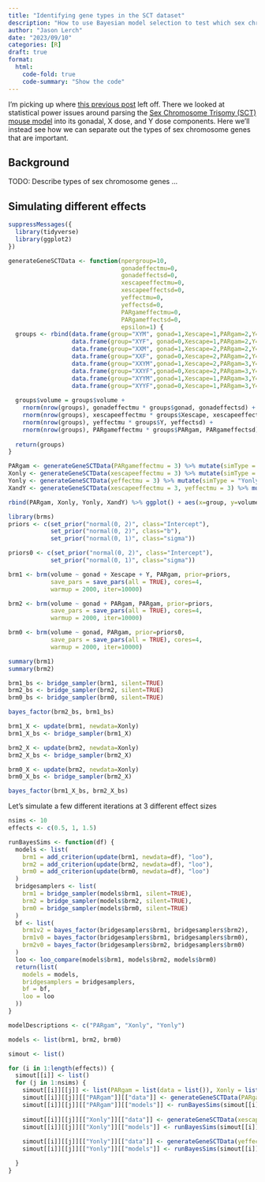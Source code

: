```yaml
---
title: "Identifying gene types in the SCT dataset"
description: "How to use Bayesian model selection to test which sex chromosome genes are important"
author: "Jason Lerch"
date: "2023/09/10"
categories: [R]
draft: true
format:
  html:
    code-fold: true
    code-summary: "Show the code"
---
```


I'm picking up where [this previous post](../sct-power-basic/index.qmd) left off. There we looked at statistical power issues around parsing the [Sex Chromosome Trisomy (SCT) mouse model](https://bsd.biomedcentral.com/articles/10.1186/2042-6410-4-15) into its gonadal, X dose, and Y dose components. Here we'll instead see how we can separate out the types of sex chromosome genes that are important.

## Background
TODO: Describe types of sex chromosome genes ...

## Simulating different effects
```r
suppressMessages({
  library(tidyverse)
  library(ggplot2)
})

generateGeneSCTData <- function(npergroup=10, 
                                gonadeffectmu=0,
                                gonadeffectsd=0,
                                xescapeeffectmu=0,
                                xescapeeffectsd=0,
                                yeffectmu=0,
                                yeffectsd=0,
                                PARgameffectmu=0,
                                PARgameffectsd=0,
                                epsilon=1) {
  groups <- rbind(data.frame(group="XYM", gonad=1,Xescape=1,PARgam=2,Y=1, volume=rnorm(npergroup, 0, epsilon)),
                  data.frame(group="XYF", gonad=0,Xescape=1,PARgam=2,Y=1, volume=rnorm(npergroup, 0, epsilon)),
                  data.frame(group="XXM", gonad=1,Xescape=2,PARgam=2,Y=0, volume=rnorm(npergroup, 0, epsilon)),
                  data.frame(group="XXF", gonad=0,Xescape=2,PARgam=2,Y=0, volume=rnorm(npergroup, 0, epsilon)),
                  data.frame(group="XXYM",gonad=1,Xescape=2,PARgam=3,Y=1, volume=rnorm(npergroup, 0, epsilon)),
                  data.frame(group="XXYF",gonad=0,Xescape=2,PARgam=3,Y=1, volume=rnorm(npergroup, 0, epsilon)),
                  data.frame(group="XYYM",gonad=1,Xescape=1,PARgam=3,Y=2, volume=rnorm(npergroup, 0, epsilon)),
                  data.frame(group="XYYF",gonad=0,Xescape=1,PARgam=3,Y=2, volume=rnorm(npergroup, 0, epsilon))) 
  
  groups$volume = groups$volume + 
    rnorm(nrow(groups), gonadeffectmu * groups$gonad, gonadeffectsd) + 
    rnorm(nrow(groups), xescapeeffectmu * groups$Xescape, xescapeeffectsd) + 
    rnorm(nrow(groups), yeffectmu * groups$Y, yeffectsd) + 
    rnorm(nrow(groups), PARgameffectmu * groups$PARgam, PARgameffectsd)
  
  return(groups)
}
```

```r

PARgam <- generateGeneSCTData(PARgameffectmu = 3) %>% mutate(simType = "PARgam")
Xonly <- generateGeneSCTData(xescapeeffectmu = 3) %>% mutate(simType = "Xonly")
Yonly <- generateGeneSCTData(yeffectmu = 3) %>% mutate(simType = "Yonly")
XandY <- generateGeneSCTData(xescapeeffectmu = 3, yeffectmu = 3) %>% mutate(simType = "X and Y")

rbind(PARgam, Xonly, Yonly, XandY) %>% ggplot() + aes(x=group, y=volume) + geom_boxplot() +facet_wrap(~simType)
```

```r
library(brms)
priors <- c(set_prior("normal(0, 2)", class="Intercept"),
            set_prior("normal(0, 2)", class="b"),
            set_prior("normal(0, 1)", class="sigma"))

priors0 <- c(set_prior("normal(0, 2)", class="Intercept"),
            set_prior("normal(0, 1)", class="sigma"))

brm1 <- brm(volume ~ gonad + Xescape + Y, PARgam, prior=priors,
            save_pars = save_pars(all = TRUE), cores=4,
            warmup = 2000, iter=10000)

brm2 <- brm(volume ~ gonad + PARgam, PARgam, prior=priors,
            save_pars = save_pars(all = TRUE), cores=4,
            warmup = 2000, iter=10000)

brm0 <- brm(volume ~ gonad, PARgam, prior=priors0,
            save_pars = save_pars(all = TRUE), cores=4,
            warmup = 2000, iter=10000)
```

```r
summary(brm1)
summary(brm2)
```
```r
brm1_bs <- bridge_sampler(brm1, silent=TRUE)
brm2_bs <- bridge_sampler(brm2, silent=TRUE)
brm0_bs <- bridge_sampler(brm0, silent=TRUE)
```

```r
bayes_factor(brm2_bs, brm1_bs)
```

```r
brm1_X <- update(brm1, newdata=Xonly)
brm1_X_bs <- bridge_sampler(brm1_X)

brm2_X <- update(brm2, newdata=Xonly)
brm2_X_bs <- bridge_sampler(brm2_X)

brm0_X <- update(brm2, newdata=Xonly)
brm0_X_bs <- bridge_sampler(brm2_X)
```

```r
bayes_factor(brm1_X_bs, brm2_X_bs)
```

Let's simulate a few different iterations at 3 different effect sizes

```r
nsims <- 10
effects <- c(0.5, 1, 1.5)

runBayesSims <- function(df) {
  models <- list(
    brm1 = add_criterion(update(brm1, newdata=df), "loo"),
    brm2 = add_criterion(update(brm2, newdata=df), "loo"),
    brm0 = add_criterion(update(brm0, newdata=df), "loo")
  )
  bridgesamplers <- list(
    brm1 = bridge_sampler(models$brm1, silent=TRUE),
    brm2 = bridge_sampler(models$brm2, silent=TRUE),
    brm0 = bridge_sampler(models$brm0, silent=TRUE)
  )
  bf <- list(
    brm1v2 = bayes_factor(bridgesamplers$brm1, bridgesamplers$brm2),
    brm1v0 = bayes_factor(bridgesamplers$brm1, bridgesamplers$brm0),
    brm2v0 = bayes_factor(bridgesamplers$brm2, bridgesamplers$brm0)
  )
  loo <- loo_compare(models$brm1, models$brm2, models$brm0)
  return(list(
    models = models,
    bridgesamplers = bridgesamplers,
    bf = bf,
    loo = loo
  ))
}

modelDescriptions <- c("PARgam", "Xonly", "Yonly")

models <- list(brm1, brm2, brm0)

simout <- list()

for (i in 1:length(effects)) {
  simout[[i]] <- list()
  for (j in 1:nsims) {
    simout[[i]][[j]] <- list(PARgam = list(data = list()), Xonly = list(data=list()), Yonly = list(data=list()))
    simout[[i]][[j]][["PARgam"]][["data"]] <- generateGeneSCTData(PARgameffectmu = effects[i])
    simout[[i]][[j]][["PARgam"]][["models"]] <- runBayesSims(simout[[i]][[j]][["PARgam"]][["data"]])
    
    simout[[i]][[j]][["Xonly"]][["data"]] <- generateGeneSCTData(xescapeeffectmu = effects[i])
    simout[[i]][[j]][["Xonly"]][["models"]] <- runBayesSims(simout[[i]][[j]][["Xonly"]][["data"]])
    
    simout[[i]][[j]][["Yonly"]][["data"]] <- generateGeneSCTData(yeffectmu = effects[i])
    simout[[i]][[j]][["Yonly"]][["models"]] <- runBayesSims(simout[[i]][[j]][["Yonly"]][["data"]])

  }
}
```

